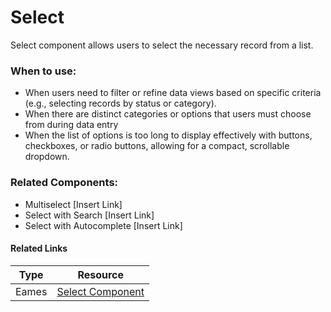 

<Meta of={SelectStories} />

# Select

Select component allows users to select the necessary record from a list.

<Canvas meta={SelectStories.default} />

### When to use:

- When users need to filter or refine data views based on specific criteria (e.g., selecting records by status or category).
- When there are distinct categories or options that users must choose from during data entry
- When the list of options is too long to display effectively with buttons, checkboxes, or radio buttons, allowing for a compact, scrollable dropdown.

### Related Components:

- Multiselect [Insert Link]
- Select with Search [Insert Link]
- Select with Autocomplete [Insert Link]

#### Related Links

| Type  | Resource                                                                                                                                               |
| ----- | ------------------------------------------------------------------------------------------------------------------------------------------------------ |
| Eames | [Select Component](https://www.figma.com/design/veXnmignQnJz8StIq10VJ5/Eames-2.0---Foundations-%26-Components?node-id=1217-31707&t=5iHsAw2QyK8Lx8zt-4) |

